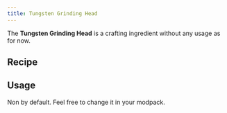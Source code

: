 ```yaml
---
title: Tungsten Grinding Head
---
```


<ItemImage file="tungsten_grinding_head" alt="Tungsten Grinding Head" size="200" />

The **Tungsten Grinding Head** is a crafting ingredient without any usage as for now. 

## Recipe

<CraftingTable recipe="input techreborn:tungsten_ingot techreborn:steel_ingot techreborn:tungsten_ingot input techreborn:steel_ingot techreborn:steel_storage_block techreborn:steel_ingot input techreborn:tungsten_ingot techreborn:steel_ingot techreborn:tungsten_ingot output techreborn:tungsten_grinding_head,2" />

## Usage

Non by default. Feel free to change it in your modpack.